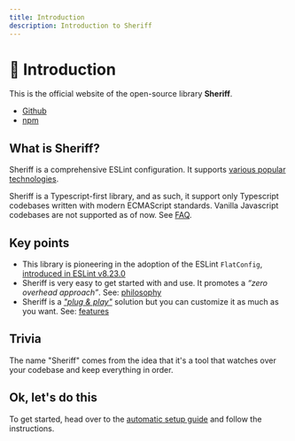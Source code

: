 ```yaml
---
title: Introduction
description: Introduction to Sheriff
---
```


# 🥳 Introduction

This is the official website of the open-source library **Sheriff**.

- [Github](https://github.com/AndreaPontrandolfo/sheriff)
- [npm](https://www.npmjs.com/package/eslint-config-sheriff)

## What is Sheriff?

Sheriff is a comprehensive ESLint configuration. It supports [various popular technologies](./techs.md).

<Callout type='info'>

Sheriff is a Typescript-first library, and as such, it support only Typescript codebases written with modern ECMAScript standards. Vanilla Javascript codebases are not supported as of now. See [FAQ](./faq.md#does-sheriff-support-vanilla-javascript-codebases).

</Callout>

## Key points

- This library is pioneering in the adoption of the ESLint `FlatConfig`, [introduced in ESLint v8.23.0](https://eslint.org/blog/2022/08/eslint-v8.23.0-released/)
- Sheriff is very easy to get started with and use. It promotes a _“zero overhead approach”_. See: [philosophy](./core-philosophy/criteria.md)
- Sheriff is a [_"plug & play"_](./setup/automatic-setup.mdx) solution but you can customize it as much as you want. See: [features](./features.md)

## Trivia

The name "Sheriff" comes from the idea that it's a tool that watches over your codebase and keep everything in order.

## Ok, let's do this

To get started, head over to the [automatic setup guide](./setup/automatic-setup.mdx) and follow the instructions.
